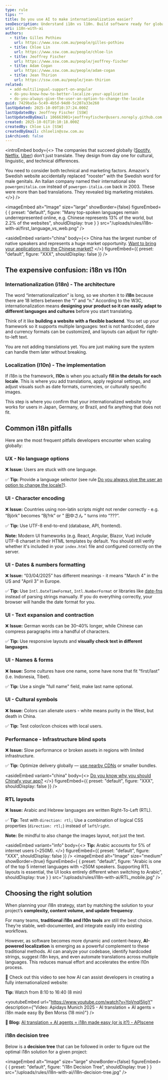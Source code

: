 ```yaml
---
type: rule
tips: ""
title: Do you use AI to make internationalization easier?
seoDescription: Understand i18n vs l10n. Build software ready for global users with tips on encoding, dates, forms, and cultural adaptation.
uri: i18n-with-ai
authors:
  - title: Gilles Pothieu
    url: https://www.ssw.com.au/people/gilles-pothieu
  - title: Chloe Lin
    url: https://www.ssw.com.au/people/chloe-lin
  - title: Jeoffrey Fischer
    url: https://www.ssw.com.au/people/jeoffrey-fischer
  - title: Adam Cogan
    url: https://www.ssw.com.au/people/adam-cogan
  - title: Jean Thirion
    url: https://ssw.com.au/people/jean-thirion
related:
  - add-multilingual-support-on-angular
  - do-you-know-how-to-better-localize-your-application
  - do-you-always-give-the-user-an-option-to-change-the-locale
guid: 7429ba5a-5c49-4b5d-94d0-5c207a33e260
lastUpdated: 2025-10-09T10:37:24.000Z
lastUpdatedBy: Jeoffrey Fischer [SSW]
lastUpdatedByEmail: 106663901+jeoffreyfischer@users.noreply.github.com
created: 2025-10-01T10:10:18.000Z
createdBy: Chloe Lin [SSW]
createdByEmail: chloelin@ssw.com.au
isArchived: false
---
```

<introEmbed
  body={<>
The companies that succeed globally ([Spotify](https://www.nimdzi.com/lessons-in-localization-spotify-expanded), [Netflix](https://www.weglot.com/blog/netflixs-localization-strategy), [Uber](https://www.nimdzi.com/lessons-in-localization-uber/)) don’t just translate. They design from day one for cultural, linguistic, and technical differences.

You need to consider both technical and marketing factors. Amazon's Swedish website accidentally replaced "rooster" with the Swedish word for male genitals. An Italian company named their international site `powergenitalia.com` instead of `powergen-italia.com` back in 2003. These were more than bad translations. They revealed big marketing mistakes.
  </>}
/>

<imageEmbed
  alt="Image"
  size="large"
  showBorder={false}
  figureEmbed={ {
    preset: "default",
    figure: "Many top-spoken languages remain underrepresented online, e.g. Chinese represents 13% of the world, but 2.2% of the websites",
    shouldDisplay: true
  } }
  src="/uploads/rules/i18n-with-ai/first_language_vs_web.png"
/>

<asideEmbed
  variant="china"
  body={<>
    China has the largest number of native speakers and represents a huge market opportunity. [Want to bring your applications into the Chinese market?](https://www.ssw.com.au/consulting/chinafy-app)
  </>}
  figureEmbed={{
    preset: "default",
    figure: "XXX",
    shouldDisplay: false
  }}
/>

## The expensive confusion: i18n vs l10n

### Internationalization (**i18n**) - The architecture

The word “internationalization” is long, so we shorten it to **i18n** because there are 18 letters between the “i” and “n.”  According to the W3C, internationalization means **designing your product so it can easily adapt to different languages and cultures** before you start translating.

Think of it like **building a website with a flexible backend**. You set up your framework so it supports multiple languages: text is not hardcoded, date and currency formats can be customized, and layouts can adjust for right-to-left text.

You are not adding translations yet. You are just making sure the system can handle them later without breaking.

### Localization (**l10n**) - The implementation

If i18n is the framework, **l10n** is when you actually **fill in the details for each locale**. This is where you add translations, apply regional settings, and adjust visuals such as date formats, currencies, or culturally specific images.

This step is where you confirm that your internationalized website truly works for users in Japan, Germany, or Brazil, and fix anything that does not fit.

## Common i18n pitfalls

Here are the most frequent pitfalls developers encounter when scaling globally:

### UX - No language options

❌ **Issue:** Users are stuck with one language.

✅ **Tip:** Provide a language selector (see rule [Do you always give the user an option to change the locale?](/do-you-always-give-the-user-an-option-to-change-the-locale/)).

### UI - Character encoding

❌ **Issue:** Countries using non-latin scripts might not render correctly - e.g. “Björk” becomes “Bj?rk” or " 田中さん " turns into “???”.

✅ **Tip:** Use UTF-8 end-to-end (database, API, frontend).

**Note:** Modern UI frameworks (e.g. React, Angular, Blazor, Vue) include UTF-8 charset in their HTML templates by default. You should still verify whether it's included in your `index.html` file and configured correctly on the server.

### UI - Dates & numbers formatting

❌ **Issue:** “03/04/2025” has different meanings - it means "March 4" in the US and "April 3" in Europe.

✅ **Tip:** Use `Intl.DateTimeFormat`, `Intl.NumberFormat` or libraries like [date-fns](https://date-fns.org/) instead of parsing strings manually. If you do everything correctly, your browser will handle the date format for you.

### UI - Text expansion and contraction

❌ **Issue:** German words can be 30–40% longer, while Chinese can compress paragraphs into a handful of characters.

✅ **Tip:** Use responsive layouts and **visually check text in different languages**.

### UI - Names & forms

❌ **Issue:** Some cultures have one name, some have none that fit “first/last” (i.e. Indonesia, Tibet).

✅ **Tip:** Use a single "full name" field, make last name optional.

### UI - Cultural symbols

❌ **Issue:** Colors can alienate users - white means purity in the West, but death in China.

✅ **Tip:** Test color/icon choices with local users.

### Performance - Infrastructure blind spots

❌ **Issue:** Slow performance or broken assets in regions with limited infrastructure.

✅ **Tip:** Optimize delivery globally — [use nearby CDNs](/use-a-cdn/) or smaller bundles.

<asideEmbed
  variant="china"
  body={<>
    [Do you know why you should Chinafy your app?](/do-you-know-why-you-should-chinafy-your-app/)
  </>}
  figureEmbed={{
    preset: "default",
    figure: "XXX",
    shouldDisplay: false
  }}
/>

### RTL layouts

❌ **Issue:** Arabic and Hebrew languages are written Right-To-Left (RTL).

✅ **Tip:** Test with `direction: rtl;` Use a combination of logical CSS properties (`direction: rtl;`) instead of `left`/`right`.

**Note:** Be mindful to also change the images layout, not just the text.

<asideEmbed
  variant="info"
  body={<>
    **Tip:** Arabic accounts for 5% of internet users (~250M).
  </>}
  figureEmbed={{
    preset: "default",
    figure: "XXX",
    shouldDisplay: false
  }}
/>
<imageEmbed
  alt="Image"
  size="medium"
  showBorder={true}
  figureEmbed={ {
    preset: "default",
    figure: "Arabic is one of the top 5 internet languages with ~250M speakers. Supporting RTL layouts is essential, the UI looks entirely different when switching to Arabic",
    shouldDisplay: true
  } }
  src="/uploads/rules/i18n-with-ai/RTL_mobile.jpg"
/>

## Choosing the right solution

When planning your i18n strategy, start by matching the solution to your project’s **complexity, content volume, and update frequency**.

For many teams, **traditional i18n and l10n tools** are still the best choice. They’re stable, well-documented, and integrate easily into existing workflows.

However, as software becomes more dynamic and content-heavy, **AI-powered localization** is emerging as a powerful complement to these traditional methods. AI can analyze your codebase, identify hardcoded strings, suggest i18n keys, and even automate translations across multiple languages. This reduces manual effort and accelerates the entire l10n process.

🎥 Check out this video to see how AI can assist developers in creating a fully internationalized website:

**Tip:** Watch from 8:10 to 16:40 (8 min)

<youtubeEmbed url="https://www.youtube.com/watch?v=YpVnqI5ljgY" description={"Video: Apidays Munich 2025 - AI translation + AI agents = i18n made easy By Ben Morss (18 min)"} />

**🔗 Blog:** [AI translation + AI agents = i18n made easy (or is it?) - APIscene](https://www.apiscene.io/ai-and-apis/i-agents-i18n-translation-apis/)

### i18n decision tree

Below is a **decision tree** that can be followed in order to figure out the optimal i18n solution for a given project:


<imageEmbed
  alt="Image"
  size="large"
  showBorder={false}
  figureEmbed={ {
    preset: "default",
    figure: "i18n Decision Tree",
    shouldDisplay: true
  } }
  src="/uploads/rules/i18n-with-ai/i18n-decision-tree.jpg"
/>
